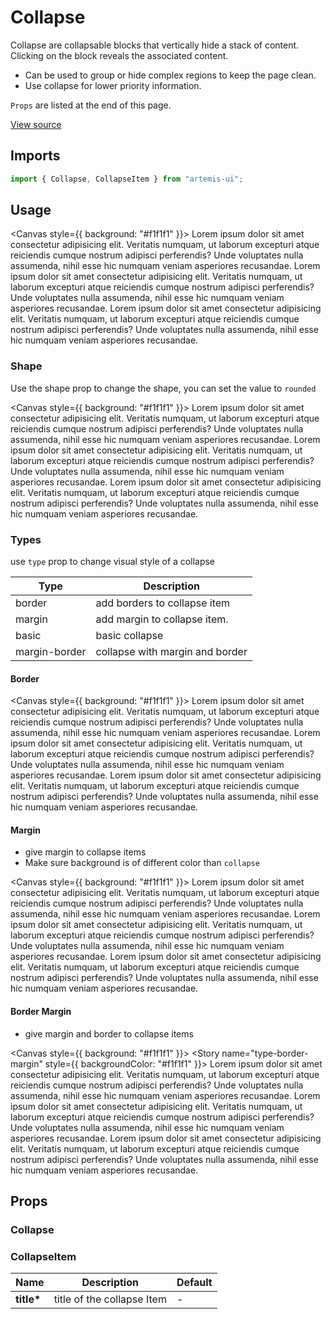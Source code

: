 
<Meta title="Design System/Collapse" component={Collapse} />

# Collapse

Collapse are collapsable blocks that vertically hide a stack of content.
Clicking on the block reveals the associated content.

- Can be used to group or hide complex regions to keep the page clean.
- Use collapse for lower priority information.

`Props` are listed at the end of this page.

[View source](https://github.com/iamrishupatel/artemis-ui/tree/main/src/components/Collapse)

## Imports

```js
import { Collapse, CollapseItem } from "artemis-ui";
```

## Usage

<Canvas style={{ background: "#f1f1f1" }}>
  <Story name="default">
    <Collapse>
      <CollapseItem title="Collapse Item 1">
        Lorem ipsum dolor sit amet consectetur adipisicing elit. Veritatis
        numquam, ut laborum excepturi atque reiciendis cumque nostrum adipisci
        perferendis? Unde voluptates nulla assumenda, nihil esse hic numquam
        veniam asperiores recusandae.
      </CollapseItem>
      <CollapseItem title="Collapse Item 2">
        Lorem ipsum dolor sit amet consectetur adipisicing elit. Veritatis
        numquam, ut laborum excepturi atque reiciendis cumque nostrum adipisci
        perferendis? Unde voluptates nulla assumenda, nihil esse hic numquam
        veniam asperiores recusandae.
      </CollapseItem>
      <CollapseItem title="Collapse Item 3">
        Lorem ipsum dolor sit amet consectetur adipisicing elit. Veritatis
        numquam, ut laborum excepturi atque reiciendis cumque nostrum adipisci
        perferendis? Unde voluptates nulla assumenda, nihil esse hic numquam
        veniam asperiores recusandae.
      </CollapseItem>
    </Collapse>
  </Story>
</Canvas>

### Shape

Use the shape prop to change the shape, you can set the value to `rounded`

<Canvas style={{ background: "#f1f1f1" }}>
  <Story name="shape">
    <Collapse shape="rounded" type="border">
      <CollapseItem title="Collapse Item 1">
        Lorem ipsum dolor sit amet consectetur adipisicing elit. Veritatis
        numquam, ut laborum excepturi atque reiciendis cumque nostrum adipisci
        perferendis? Unde voluptates nulla assumenda, nihil esse hic numquam
        veniam asperiores recusandae.
      </CollapseItem>
      <CollapseItem title="Collapse Item 2">
        Lorem ipsum dolor sit amet consectetur adipisicing elit. Veritatis
        numquam, ut laborum excepturi atque reiciendis cumque nostrum adipisci
        perferendis? Unde voluptates nulla assumenda, nihil esse hic numquam
        veniam asperiores recusandae.
      </CollapseItem>
      <CollapseItem title="Collapse Item 3">
        Lorem ipsum dolor sit amet consectetur adipisicing elit. Veritatis
        numquam, ut laborum excepturi atque reiciendis cumque nostrum adipisci
        perferendis? Unde voluptates nulla assumenda, nihil esse hic numquam
        veniam asperiores recusandae.
      </CollapseItem>
    </Collapse>
  </Story>
</Canvas>

### Types

use `type` prop to change visual style of a collapse

| Type          | Description                     |
| ------------- | ------------------------------- |
| border        | add borders to collapse item    |
| margin        | add margin to collapse item.    |
| basic         | basic collapse                  |
| margin-border | collapse with margin and border |

#### Border

<Canvas style={{ background: "#f1f1f1" }}>
  <Story name="type-border">
    <Collapse type="border">
      <CollapseItem title="Collapse Item 1">
        Lorem ipsum dolor sit amet consectetur adipisicing elit. Veritatis
        numquam, ut laborum excepturi atque reiciendis cumque nostrum adipisci
        perferendis? Unde voluptates nulla assumenda, nihil esse hic numquam
        veniam asperiores recusandae.
      </CollapseItem>
      <CollapseItem title="Collapse Item 2">
        Lorem ipsum dolor sit amet consectetur adipisicing elit. Veritatis
        numquam, ut laborum excepturi atque reiciendis cumque nostrum adipisci
        perferendis? Unde voluptates nulla assumenda, nihil esse hic numquam
        veniam asperiores recusandae.
      </CollapseItem>
      <CollapseItem title="Collapse Item 3">
        Lorem ipsum dolor sit amet consectetur adipisicing elit. Veritatis
        numquam, ut laborum excepturi atque reiciendis cumque nostrum adipisci
        perferendis? Unde voluptates nulla assumenda, nihil esse hic numquam
        veniam asperiores recusandae.
      </CollapseItem>
    </Collapse>
  </Story>
</Canvas>

#### Margin

- give margin to collapse items
- Make sure background is of different color than `collapse`

<Canvas style={{ background: "#f1f1f1" }}>
  <Story name="type-margin">
    <Collapse type="margin">
      <CollapseItem title="Collapse Item 1">
        Lorem ipsum dolor sit amet consectetur adipisicing elit. Veritatis
        numquam, ut laborum excepturi atque reiciendis cumque nostrum adipisci
        perferendis? Unde voluptates nulla assumenda, nihil esse hic numquam
        veniam asperiores recusandae.
      </CollapseItem>
      <CollapseItem title="Collapse Item 2">
        Lorem ipsum dolor sit amet consectetur adipisicing elit. Veritatis
        numquam, ut laborum excepturi atque reiciendis cumque nostrum adipisci
        perferendis? Unde voluptates nulla assumenda, nihil esse hic numquam
        veniam asperiores recusandae.
      </CollapseItem>
      <CollapseItem title="Collapse Item 3">
        Lorem ipsum dolor sit amet consectetur adipisicing elit. Veritatis
        numquam, ut laborum excepturi atque reiciendis cumque nostrum adipisci
        perferendis? Unde voluptates nulla assumenda, nihil esse hic numquam
        veniam asperiores recusandae.
      </CollapseItem>
    </Collapse>
  </Story>
</Canvas>

#### Border Margin

- give margin and border to collapse items

<Canvas style={{ background: "#f1f1f1" }}>
  <Story name="type-border-margin" style={{ backgroundColor: "#f1f1f1" }}>
    <Collapse type="border-margin">
      <CollapseItem title="Collapse Item 1">
        Lorem ipsum dolor sit amet consectetur adipisicing elit. Veritatis
        numquam, ut laborum excepturi atque reiciendis cumque nostrum adipisci
        perferendis? Unde voluptates nulla assumenda, nihil esse hic numquam
        veniam asperiores recusandae.
      </CollapseItem>
      <CollapseItem title="Collapse Item 2">
        Lorem ipsum dolor sit amet consectetur adipisicing elit. Veritatis
        numquam, ut laborum excepturi atque reiciendis cumque nostrum adipisci
        perferendis? Unde voluptates nulla assumenda, nihil esse hic numquam
        veniam asperiores recusandae.
      </CollapseItem>
      <CollapseItem title="Collapse Item 3">
        Lorem ipsum dolor sit amet consectetur adipisicing elit. Veritatis
        numquam, ut laborum excepturi atque reiciendis cumque nostrum adipisci
        perferendis? Unde voluptates nulla assumenda, nihil esse hic numquam
        veniam asperiores recusandae.
      </CollapseItem>
    </Collapse>
  </Story>
</Canvas>

## Props

### Collapse

<ArgsTable of={Collapse} />

### CollapseItem

| Name        | Description                | Default |
| ----------- | -------------------------- | ------- |
| **title\*** | title of the collapse Item | -       |
